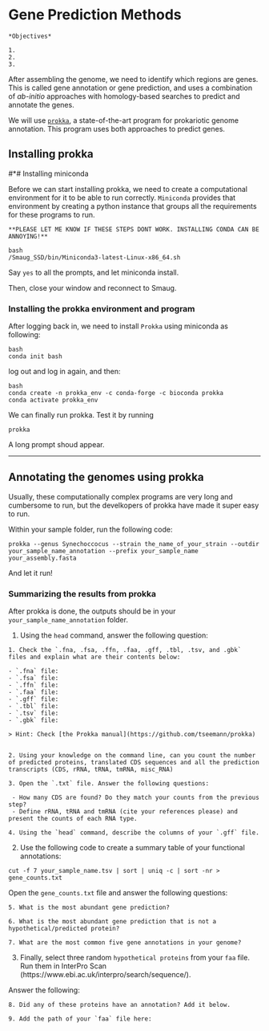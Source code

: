# Gene Prediction Methods

```block

*Objectives*

1.
2.
3.

```
After assembling the genome, we need to identify which regions are genes. This is called gene annotation or gene prediction, and uses a combination of *ab-initio* approaches with homology-based searches to predict and annotate the genes. 

We will use [`prokka`](), a state-of-the-art program for prokariotic genome annotation. This program uses both approaches to predict genes.

## Installing prokka

#*# Installing miniconda

Before we can start installing prokka, we need to create a computational environment for it to be able to run correctly. `Miniconda` provides that environment by creating a python instance that groups all the requirements for these programs to run.

```block

**PLEASE LET ME KNOW IF THESE STEPS DONT WORK. INSTALLING CONDA CAN BE ANNOYING!**

```

```
bash
/Smaug_SSD/bin/Miniconda3-latest-Linux-x86_64.sh
```

Say `yes` to all the prompts, and let miniconda install.

Then, close your window and reconnect to Smaug.

### Installing the prokka environment and program

After logging back in, we need to install `Prokka` using miniconda as following:

```
bash
conda init bash
```

log out and log in again, and then:

```
bash
conda create -n prokka_env -c conda-forge -c bioconda prokka
conda activate prokka_env
```

We can finally run prokka. Test it by running 

```
prokka
```

A long prompt shoud appear.

***

## Annotating the genomes using prokka

Usually, these computationally complex programs are very long and cumbersome to run, but the develkopers of prokka have made it super easy to run.

Within your sample folder, run the following code:

```
prokka --genus Synechoccocus --strain the_name_of_your_strain --outdir your_sample_name_annotation --prefix your_sample_name  your_assembly.fasta
```

And let it run! 


### Summarizing the results from prokka

After prokka is done, the outputs should be in your `your_sample_name_annotation` folder.

1. Using the `head` command, answer the following question:

```block
1. Check the `.fna, .fsa, .ffn, .faa, .gff, .tbl, .tsv, and .gbk` files and explain what are their contents below:

- `.fna` file:
- `.fsa` file:
- `.ffn` file:
- `.faa` file:
- `.gff` file:
- `.tbl` file:
- `.tsv` file:
- `.gbk` file:

> Hint: Check [the Prokka manual](https://github.com/tseemann/prokka)


2. Using your knowledge on the command line, can you count the number of predicted proteins, translated CDS sequences and all the prediction transcripts (CDS, rRNA, tRNA, tmRNA, misc_RNA)

3. Open the `.txt` file. Answer the following questions:
 
 - How many CDS are found? Do they match your counts from the previous step?  
 - Define rRNA, tRNA and tmRNA (cite your references please) and present the counts of each RNA type.
 
4. Using the `head` command, describe the columns of your `.gff` file.
```

2. Use the following code to create a summary table of your functional annotations:

```
cut -f 7 your_sample_name.tsv | sort | uniq -c | sort -nr > gene_counts.txt
```

Open the `gene_counts.txt` file and answer the following questions:

```block

5. What is the most abundant gene prediction?

6. What is the most abundant gene prediction that is not a hypothetical/predicted protein?

7. What are the most common five gene annotations in your genome?

```

3. Finally, select three random `hypothetical proteins` from your `faa` file. Run them in InterPro Scan (https://www.ebi.ac.uk/interpro/search/sequence/). 

Answer the following:

```block

8. Did any of these proteins have an annotation? Add it below.

9. Add the path of your `faa` file here:

```
